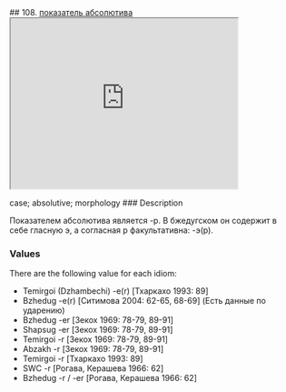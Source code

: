 ## 108. <a href =  'https://agricolamz.github.io/The_Circassian_Isoglosses_Database/108.html'>показатель абсолютива</a><div class='box'><iframe src='https://agricolamz.github.io/The_Circassian_Isoglosses_Database/108.html' width = '400px' height = '300px'></iframe></div>case; absolutive; morphology
### Description

Показателем абсолютива является -р. В бжедугском он содержит в себе гласную э, а согласная р факультативна: -э(р).

### Values
There are the following value for each idiom:

* Temirgoi (Dzhambechi) -e(r) [Тхаркахо 1993: 89] 
* Bzhedug  -e(r) [Ситимова 2004: 62-65, 68-69] (Есть данные по ударению)
* Bzhedug  -er [Зекох 1969: 78-79, 89-91] 
* Shapsug  -er [Зекох 1969: 78-79, 89-91] 
* Temirgoi  -r [Зекох 1969: 78-79, 89-91] 
* Abzakh  -r [Зекох 1969: 78-79, 89-91] 
* Temirgoi  -r [Тхаркахо 1993: 89] 
* SWC  -r [Рогава, Керашева 1966: 62] 
* Bzhedug  -r / -er [Рогава, Керашева 1966: 62] 

